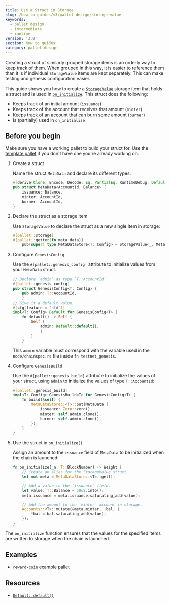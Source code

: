 ```yaml
---
title: Use a Struct in Storage
slug: /how-to-guides/v3/pallet-design/storage-value
keywords:
  - pallet design
  - intermediate
  - runtime
version: '3.0'
section: how to guides
category: pallet design
---
```


Creating a struct of similarly grouped storage items is an orderly way to keep track of them. 
When grouped in this way, it is easier to reference them than it is if individual `StorageValue` items are kept separately.
This can make testing and genesis configuration easier.

This guide shows you how to create a [`StorageValue`](/rustdocs/latest/frame_support/storage/trait.StorageValue.html) storage item that holds a struct and is used in [`on_initialize`](/rustdocs/latest/frame_support/traits/trait.Hooks.html#method.on_initialize). 
This struct does the following:

- Keeps track of an initial amount (`issuance`)
- Keeps track of the account that receives that amount (`minter`)
- Keeps track of an account that can burn some amount (`burner`)
- Is (partially) used in `on_initialize`

## Before you begin

Make sure you have a working pallet to build your struct for. 
Use the [template pallet](https://github.com/substrate-developer-hub/substrate-node-template/blob/main/pallets/template/src/lib.rs) if you don't have one you're already working on.

1. Create a struct

	Name the struct `MetaData` and declare its different types:

	```rust
	#[derive(Clone, Encode, Decode, Eq, PartialEq, RuntimeDebug, Default)]
	pub struct MetaData<AccountId, Balance> {
		issuance: Balance,
		minter: AccountId,
		burner: AccountId,
	}
	```

1. Declare the struct as a storage item

	Use `StorageValue` to declare the struct as a new single item in storage:

	```rust
	#[pallet::storage]
	#[pallet::getter(fn meta_data)]
		pub(super) type MetaDataStore<T: Config> = StorageValue<_, MetaData<T::AccountId, T::Balance>, ValueQuery>;
	```

1. Configure `GenesisConfig`

	Use the `#[pallet::genesis_config]` attribute to initialize values from your `MetaData` struct. 

	```rust
	// Declare `admin` as type `T::AccountId`.
	#[pallet::genesis_config]
	pub struct GenesisConfig<T: Config> {
		pub admin: T::AccountId,
		}
	// Give it a default value.
	#[cfg(feature = "std")]
	impl<T: Config> Default for GenesisConfig<T> {
		fn default() -> Self {
			Self {
				admin: Default::default(),
				}
			}
		}
	```
	This `admin` variable must correspond with the variable used in the `node/chainspec.rs` file inside `fn testnet_genesis`.

1. Configure `GenesisBuild`

	Use the `#[pallet::genesis_build]` attribute to initialize the values of your struct, using `admin` to initialize the values of type `T::AccountId`:

	```rust
	#[pallet::genesis_build]
	impl<T: Config> GenesisBuild<T> for GenesisConfig<T> {
		fn build(&self) {
			MetaDataStore::<T>::put(MetaData {
				issuance: Zero::zero(),
				minter: self.admin.clone(),
				burner: self.admin.clone(),
			});
		}
	}
	```

1. Use the struct in `on_initialize()`

	Assign an amount to the `issuance` field of `MetaData` to be initialized when the chain is launched:

	```rust
	fn on_initialize(_n: T::BlockNumber) -> Weight {
		// Create an alias for the StorageValue struct.
		let mut meta = MetaDataStore::<T>::get();

		// Add a value to the `issuance` field.
		let value: T::Balance = 50u8.into();
		meta.issuance = meta.issuance.saturating_add(value);

		// Add the amount to the `minter` account in storage.
		Accounts::<T>::mutate(&meta.minter, |bal| {
			*bal = bal.saturating_add(value);
		});
	}
	```
	
The `on_initialize` function ensures that the values for the specified items are written to storage when the chain is launched.

## Examples

- [`reward-coin`](https://github.com/substrate-developer-hub/substrate-how-to-guides/blob/d3602a66d66be5b013f2e3330081ea4e0d6dd978/example-code/template-node/pallets/reward-coin/src/lib.rs#L24-L29) example pallet

## Resources

- [`Default::default()`](/rustdocs/latest/sp_std/default/trait.Default.html)
